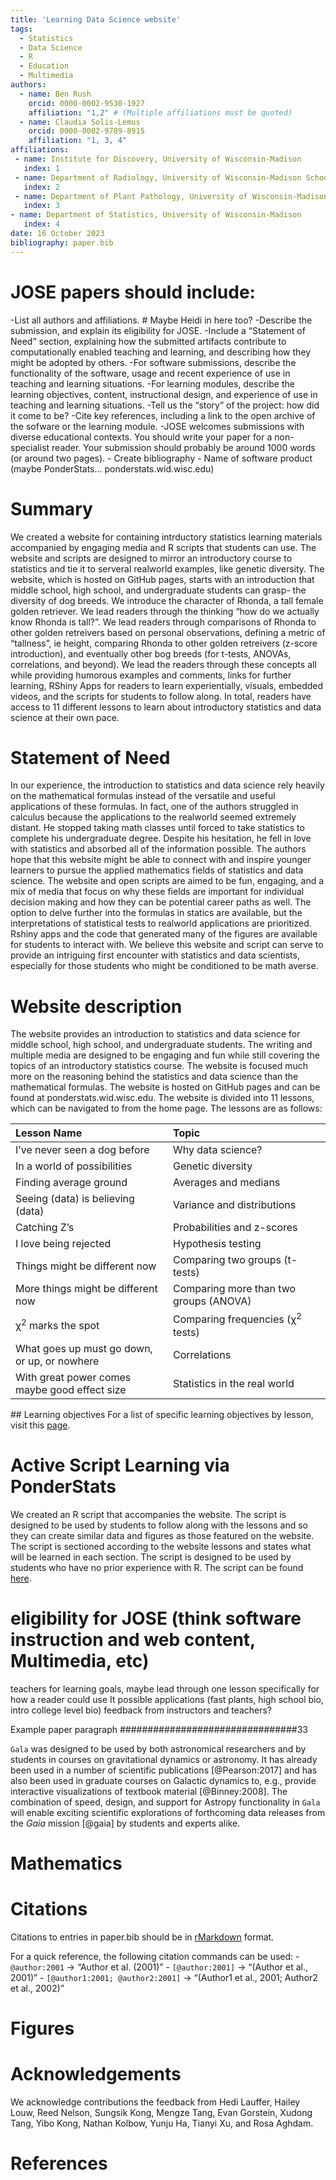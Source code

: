 ```yaml
---
title: 'Learning Data Science website'
tags:
  - Statistics
  - Data Science
  - R
  - Education
  - Multimedia
authors:
  - name: Ben Rush
    orcid: 0000-0002-9530-1927
    affiliation: "1,2" # (Multiple affiliations must be quoted)
  - name: Claudia Solis-Lemus
    orcid: 0000-0002-9789-8915
    affiliation: "1, 3, 4"
affiliations:
 - name: Institute for Discovery, University of Wisconsin-Madison
   index: 1
 - name: Department of Radiology, University of Wisconsin-Madison School of Medicine and Public Health
   index: 2
 - name: Department of Plant Pathology, University of Wisconsin-Madison
   index: 3
- name: Department of Statistics, University of Wisconsin-Madison
   index: 4
date: 16 October 2023
bibliography: paper.bib
---
```


# JOSE papers should include:

-List all authors and affiliations.
# Maybe Heidi in here too?
-Describe the submission, and explain its eligibility for JOSE.
-Include a “Statement of Need” section, explaining how the submitted artifacts contribute to computationally 
  enabled teaching and learning, and describing how they might be adopted by others.
-For software submissions, describe the functionality of the software, usage and recent experience of use
 in teaching and learning situations.
-For learning modules, describe the learning objectives, content, instructional design, and experience of 
  use in teaching and learning situations.
-Tell us the “story” of the project: how did it come to be?
-Cite key references, including a link to the open archive of the sofware or the learning module.
-JOSE welcomes submissions with diverse educational contexts. You should write your paper for a non-specialist reader. 
  Your submission should probably be around 1000 words (or around two pages).
- Create bibliography
- Name of software product (maybe PonderStats... ponderstats.wid.wisc.edu)

# Summary
We created a website for containing intrductory statistics learning materials accompanied by engaging media and R scripts that students can use. 
The website and scripts are designed to mirror an introductory course to statistics and tie it to serveral realworld
examples, like genetic diversity. The website, which is hosted on GitHub pages, starts with an introduction that
middle school, high school, and undergraduate students can grasp- the diversity of dog breeds. We introduce the 
character of Rhonda, a tall female golden retriever. We lead readers through the thinking "how do we actually know Rhonda
is tall?". We lead readers through comparisons of Rhonda to other golden retreivers based on personal observations, defining
a metric of "tallness", ie height, comparing Rhonda to other golden retreivers (z-score introduction), and eventually other 
bog breeds (for t-tests, ANOVAs, correlations, and beyond). We lead the readers through these concepts all while providing
humorous examples and comments, links for further learning, RShiny Apps for readers to learn experientially, visuals, embedded 
videos, and the scripts for students to follow along. In total, readers have access to 11 different lessons to learn about 
introductory statistics and data science at their own pace.

# Statement of Need
In our experience, the introduction to statistics and data science rely heavily on the mathematical
formulas instead of the versatile and useful applications of these formulas. In fact, one of the authors 
struggled in calculus because the applications to the realworld seemed extremely distant. He stopped taking
math classes until forced to take statistics to complete his undergraduate degree. Despite his hesitation,
he fell in love with statistics and absorbed all of the information possible. The authors hope that 
this website might be able to connect with and inspire younger learners to pursue the applied mathematics
fields of statistics and data science. The website and open scripts are aimed to be fun, engaging, and a mix 
of media that focus on why these fields are important for individual decision making and how they can be 
potential career paths as well. The option to delve further into the formulas in statics are available, but the
interpretations of statistical tests to realworld applications are prioritized. Rshiny apps and the code that
generated many of the figures are available for students to interact with. We believe this website and script can
serve to provide an intriguing first encounter with statistics and data scientists, especially for those students
who might be conditioned to be math averse.

# Website description
The website provides an introduction to statistics and data science for middle school, high school, and undergraduate students. 
The writing and multiple media are designed to be engaging and fun while still covering the topics of an introductory statistics
course. The website is focused much more on the reasoning behind the statistics and data science than the mathematical formulas.
The website is hosted on GitHub pages and can be found at ponderstats.wid.wisc.edu. The website is divided into 11 lessons, which
can be navigated to from the home page. The lessons are as follows:

| Lesson Name | Topic |
|:---------|:---------|
| I've never seen a dog before    | Why data science?    |
| In a world of possibilities   | Genetic diversity     |
| Finding average ground | Averages and medians |
| Seeing (data) is believing (data) | Variance and distributions |
| Catching Z's | Probabilities and z-scores |
| I love being rejected | Hypothesis testing |
| Things might be different now | Comparing two groups (t-tests) |
| More things might be different now | Comparing more than two groups (ANOVA) |
| χ<sup>2</sup> marks the spot | Comparing frequencies (χ<sup>2</sup> tests) |
| What goes up must go down, or up, or nowhere | Correlations |
| With great power comes maybe good effect size | Statistics in the real world |

 ## Learning objectives
For a list of specific learning objectives by lesson, visit this [page](https://benrushscience.github.io/learning-data-science/lecture-notes/learning-objectives.html).

# Active Script Learning via PonderStats
We created an R script that accompanies the website. The script is designed to be used by students to follow along with the lessons and so
they can create similar data and figures as those featured on the website. The script is sectioned according to the website lessons and
states what will be learned in each section. The script is designed to be used by students who have no prior experience with R. The script
can be found [here](https://github.com/benrushscience/learning-data-science/blob/main/code/PonderStats_script.R).

# eligibility for JOSE (think software instruction and web content, Multimedia, etc)
teachers for learning goals,
maybe lead through one lesson specifically for how a reader could use It
possible applications (fast plants, high school bio, intro college level bio)
feedback from instructors and teachers?






############################## Example paper paragraph ################################33

``Gala`` was designed to be used by both astronomical researchers and by
students in courses on gravitational dynamics or astronomy. It has already been
used in a number of scientific publications [@Pearson:2017] and has also been
used in graduate courses on Galactic dynamics to, e.g., provide interactive
visualizations of textbook material [@Binney:2008]. The combination of speed,
design, and support for Astropy functionality in ``Gala`` will enable exciting
scientific explorations of forthcoming data releases from the *Gaia* mission
[@gaia] by students and experts alike.

# Mathematics

<!-- Single dollars ($) are required for inline mathematics e.g. $f(x) = e^{\pi/x}$

Double dollars make self-standing equations:

$$\Theta(x) = \left\{\begin{array}{l}
0\textrm{ if } x < 0\cr
1\textrm{ else}
\end{array}\right.$$ -->


# Citations

Citations to entries in paper.bib should be in
[rMarkdown](http://rmarkdown.rstudio.com/authoring_bibliographies_and_citations.html)
format.

For a quick reference, the following citation commands can be used:
- `@author:2001`  ->  "Author et al. (2001)"
- `[@author:2001]` -> "(Author et al., 2001)"
- `[@author1:2001; @author2:2001]` -> "(Author1 et al., 2001; Author2 et al., 2002)"

# Figures

<!-- Website photos? -->

# Acknowledgements

We acknowledge contributions the feedback from Hedi Lauffer, Hailey Louw, Reed Nelson, Sungsik Kong, Mengze Tang, Evan Gorstein,
Xudong Tang, Yibo Kong, Nathan Kolbow, Yunju Ha, Tianyi Xu, and Rosa Aghdam.

# References
